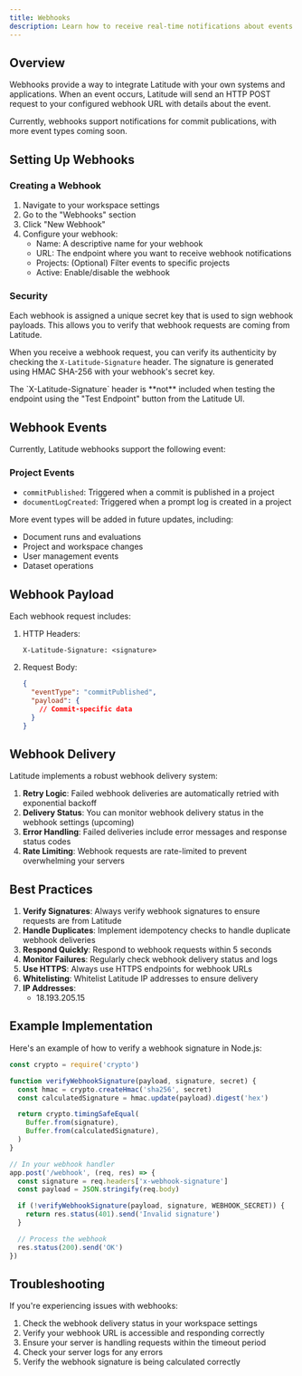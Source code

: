 ```yaml
---
title: Webhooks
description: Learn how to receive real-time notifications about events that occur in your Latitude workspace.
---
```


## Overview

Webhooks provide a way to integrate Latitude with your own systems and applications.
When an event occurs, Latitude will send an HTTP POST request to your configured webhook URL with details about the event.

Currently, webhooks support notifications for commit publications, with more event types coming soon.

## Setting Up Webhooks

### Creating a Webhook

1. Navigate to your workspace settings
2. Go to the "Webhooks" section
3. Click "New Webhook"
4. Configure your webhook:
   - Name: A descriptive name for your webhook
   - URL: The endpoint where you want to receive webhook notifications
   - Projects: (Optional) Filter events to specific projects
   - Active: Enable/disable the webhook

### Security

Each webhook is assigned a unique secret key that is used to sign webhook payloads. This allows you to verify that webhook requests are coming from Latitude.

When you receive a webhook request, you can verify its authenticity by checking the `X-Latitude-Signature` header. The signature is generated using HMAC SHA-256 with your webhook's secret key.

<Note>
  The `X-Latitude-Signature` header is **not** included when testing the
  endpoint using the "Test Endpoint" button from the Latitude UI.
</Note>

## Webhook Events

Currently, Latitude webhooks support the following event:

### Project Events

- `commitPublished`: Triggered when a commit is published in a project
- `documentLogCreated`: Triggered when a prompt log is created in a project

More event types will be added in future updates, including:

- Document runs and evaluations
- Project and workspace changes
- User management events
- Dataset operations

## Webhook Payload

Each webhook request includes:

1. HTTP Headers:

   ```
   X-Latitude-Signature: <signature>
   ```

2. Request Body:
   ```json
   {
     "eventType": "commitPublished",
     "payload": {
       // Commit-specific data
     }
   }
   ```

## Webhook Delivery

Latitude implements a robust webhook delivery system:

1. **Retry Logic**: Failed webhook deliveries are automatically retried with exponential backoff
2. **Delivery Status**: You can monitor webhook delivery status in the webhook settings (upcoming)
3. **Error Handling**: Failed deliveries include error messages and response status codes
4. **Rate Limiting**: Webhook requests are rate-limited to prevent overwhelming your servers

## Best Practices

1. **Verify Signatures**: Always verify webhook signatures to ensure requests are from Latitude
2. **Handle Duplicates**: Implement idempotency checks to handle duplicate webhook deliveries
3. **Respond Quickly**: Respond to webhook requests within 5 seconds
4. **Monitor Failures**: Regularly check webhook delivery status and logs
5. **Use HTTPS**: Always use HTTPS endpoints for webhook URLs
6. **Whitelisting**: Whitelist Latitude IP addresses to ensure delivery
7. **IP Addresses**:
   - 18.193.205.15

## Example Implementation

Here's an example of how to verify a webhook signature in Node.js:

```javascript
const crypto = require('crypto')

function verifyWebhookSignature(payload, signature, secret) {
  const hmac = crypto.createHmac('sha256', secret)
  const calculatedSignature = hmac.update(payload).digest('hex')

  return crypto.timingSafeEqual(
    Buffer.from(signature),
    Buffer.from(calculatedSignature),
  )
}

// In your webhook handler
app.post('/webhook', (req, res) => {
  const signature = req.headers['x-webhook-signature']
  const payload = JSON.stringify(req.body)

  if (!verifyWebhookSignature(payload, signature, WEBHOOK_SECRET)) {
    return res.status(401).send('Invalid signature')
  }

  // Process the webhook
  res.status(200).send('OK')
})
```

## Troubleshooting

If you're experiencing issues with webhooks:

1. Check the webhook delivery status in your workspace settings
2. Verify your webhook URL is accessible and responding correctly
3. Ensure your server is handling requests within the timeout period
4. Check your server logs for any errors
5. Verify the webhook signature is being calculated correctly
